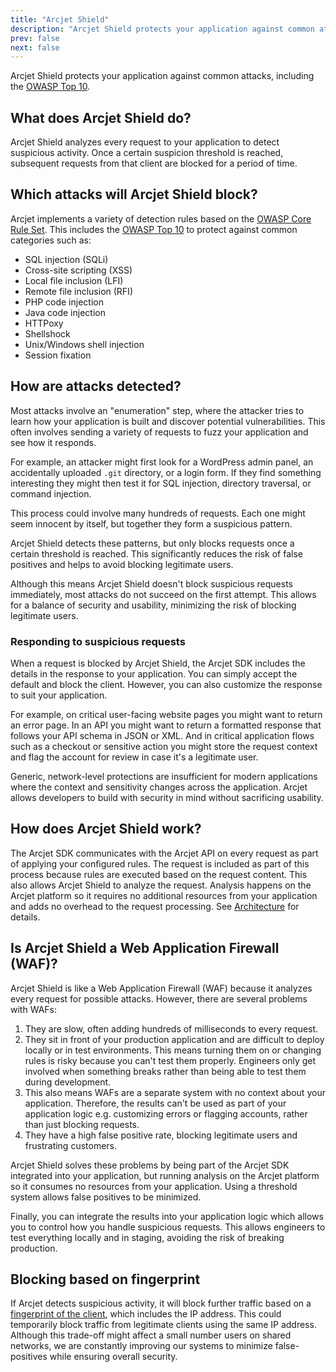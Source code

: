 ```yaml
---
title: "Arcjet Shield"
description: "Arcjet Shield protects your application against common attacks, including the OWASP Top 10."
prev: false
next: false
---
```



Arcjet Shield protects your application against common attacks, including the
[OWASP Top 10](https://owasp.org/www-project-top-ten/).

<WhatIsArcjet />

## What does Arcjet Shield do?

Arcjet Shield analyzes every request to your application to detect suspicious
activity. Once a certain suspicion threshold is reached, subsequent requests
from that client are blocked for a period of time.

## Which attacks will Arcjet Shield block?

Arcjet implements a variety of detection rules based on the [OWASP Core Rule
Set](https://coreruleset.org/). This includes the [OWASP Top
10](https://owasp.org/www-project-top-ten/) to protect against common categories
such as:

- SQL injection (SQLi)
- Cross-site scripting (XSS)
- Local file inclusion (LFI)
- Remote file inclusion (RFI)
- PHP code injection
- Java code injection
- HTTPoxy
- Shellshock
- Unix/Windows shell injection
- Session fixation

## How are attacks detected?

Most attacks involve an "enumeration" step, where the attacker tries to learn
how your application is built and discover potential vulnerabilities. This often
involves sending a variety of requests to fuzz your application and see how it
responds.

For example, an attacker might first look for a WordPress admin panel, an
accidentally uploaded `.git` directory, or a login form. If they find something
interesting they might then test it for SQL injection, directory traversal, or
command injection.

This process could involve many hundreds of requests. Each one might seem
innocent by itself, but together they form a suspicious pattern.

Arcjet Shield detects these patterns, but only blocks requests once a certain
threshold is reached. This significantly reduces the risk of false positives and
helps to avoid blocking legitimate users.

Although this means Arcjet Shield doesn't block suspicious requests immediately,
most attacks do not succeed on the first attempt. This allows for a balance of
security and usability, minimizing the risk of blocking legitimate users.

### Responding to suspicious requests

When a request is blocked by Arcjet Shield, the Arcjet SDK includes the details
in the response to your application. You can simply accept the default and block
the client. However, you can also customize the response to suit your
application.

For example, on critical user-facing website pages you might want to return an
error page. In an API you might want to return a formatted response that follows
your API schema in JSON or XML. And in critical application flows such as a
checkout or sensitive action you might store the request context and flag the
account for review in case it's a legitimate user.

Generic, network-level protections are insufficient for modern applications
where the context and sensitivity changes across the application. Arcjet allows
developers to build with security in mind without sacrificing usability.

## How does Arcjet Shield work?

The Arcjet SDK communicates with the Arcjet API on every request as part of
applying your configured rules. The request is included as part of this process
because rules are executed based on the request content. This also allows Arcjet
Shield to analyze the request. Analysis happens on the Arcjet platform so it
requires no additional resources from your application and adds no overhead to
the request processing. See [Architecture](/architecture) for details.

## Is Arcjet Shield a Web Application Firewall (WAF)?

Arcjet Shield is like a Web Application Firewall (WAF) because it analyzes every
request for possible attacks. However, there are several problems with WAFs:

1. They are slow, often adding hundreds of milliseconds to every request.
2. They sit in front of your production application and are difficult to deploy
   locally or in test environments. This means turning them on or changing rules
   is risky because you can't test them properly. Engineers only get involved
   when something breaks rather than being able to test them during development.
3. This also means WAFs are a separate system with no context about your
   application. Therefore, the results can't be used as part of your application
   logic e.g. customizing errors or flagging accounts, rather than just blocking
   requests.
4. They have a high false positive rate, blocking legitimate users and
   frustrating customers.

Arcjet Shield solves these problems by being part of the Arcjet SDK integrated
into your application, but running analysis on the Arcjet platform so it
consumes no resources from your application. Using a threshold system allows
false positives to be minimized.

Finally, you can integrate the results into your application logic which allows
you to control how you handle suspicious requests. This allows engineers to test
everything locally and in staging, avoiding the risk of breaking production.

## Blocking based on fingerprint

If Arcjet detects suspicious activity, it will block further traffic based on a
[fingerprint of the client](/architecture#fingerprinting), which includes the IP
address. This could temporarily block traffic from legitimate clients using the
same IP address. Although this trade-off might affect a small number users on
shared networks, we are constantly improving our systems to minimize
false-positives while ensuring overall security.
